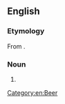 {{also|Pilsener}}
==English==

===Etymology===
From {{bor|en|de|Pilsener}}.

===Noun===
{{en-noun|~}}

# {{alt form|lang=en|pilsner}}

[[Category:en:Beer]]